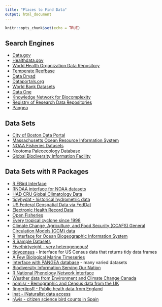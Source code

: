 ```yaml
---
title: "Places to Find Data"
output: html_document
---
```


```r
knitr::opts_chunk$set(echo = TRUE)
```

## Search Engines
* [Data.gov](http://data.gov)  
* [Healthdata.gov](https://www.healthdata.gov/)  
* [World Health Organization Data Repository](http://www.who.int/gho/database/en/)  
* [Temperate Reefbase](http://temperatereefbase.imas.utas.edu.au/)  
* [Data Dryad](http://datadryad.org/)  
* [Dataportals.org](http://dataportals.org/)  
* [World Bank Datasets](https://data.worldbank.org/products/tools)  
* [Data One](https://www.dataone.org/)  
* [Knowledge Network for Biocomplexity](https://knb.ecoinformatics.org/)  
* [Registry of Research Data Repositories](https://www.re3data.org/)  
* [Pangea](https://www.pangaea.de/)  

 
## Data Sets
* [City of Boston Data Portal](https://data.boston.gov/)  
* [Massachusetts Ocean Resource Information System](http://maps.massgis.state.ma.us/map_ol/moris.php)  
* [NOAA Fisheries Datasets](https://www.st.nmfs.noaa.gov/appstech/data-portals/index)  
* [Neotoma Paleoecology Database](https://www.neotomadb.org/)  
* [Global Biodiversity Information Facility](https://www.gbif.org/)  

## Data Sets with R Packages
* [R EBird Interface](https://github.com/ropensci/rebird)  
* [RNOAA interface for NOAA datasets](https://github.com/ropensci/rnoaa)  
* [HAD CRU Global Climatology Data](https://ropensci.github.io/getCRUCLdata/)
* [tidyhydat - historical hydrometric data](https://cran.rstudio.com/web/packages/tidyhydat/vignettes/tidyhydat_an_introduction.html)  
* [US Federal Geospatial Data via FedDat](http://ropensci.github.io/FedData/)  
* [Electronic Health Record Data](https://github.com/ropensci/cleanEHR)  
* [Open Fisheries](https://github.com/ropensci/rfisheries)  
* [Every tropical cyclone since 1998](https://github.com/ropensci/rrricanesdata)  
* [Climate Change, Agriculture, and Food Security (CCAFS) General Circulation Models (GCM) data](https://github.com/ropensci/ccafs)  
* [R Interface for Ocean Biogeographic Information System](https://github.com/iobis/robis)  
* [R Sample Datasets](https://gist.github.com/zross/6f1b1569512be06f5fb571cc425202bc)  
* [Fivethirtyeight - very heterogeneous!](https://cran.r-project.org/web/packages/fivethirtyeight/vignettes/fivethirtyeight.html)  
* [tidycensus](https://walkerke.github.io/tidycensus/) - Interface for US Census data that returns tidy data frames  
* [A Few Biological Marine Timeseries](https://github.com/ropensci/ots)  
* [Interface with PANGEA database](https://github.com/ropensci/pangaear) - many varied datasets  
* [Biodiversity Information Serving Our Nation](https://github.com/ropensci/rbison)  
* [R National Phenology Network interface](https://github.com/ropensci/rnpn) 
* [Weather data from Environment and Climate Change Canada](https://github.com/ropensci/weathercan)  
* [nomisr - Bemographic and Census data from the UK](https://github.com/EvanOdell/nomisr)  
* [fingertipsR - Public heath data from England](https://cran.rstudio.com/web/packages/fingertipsR/) 
* [inat - iNaturalist data access](https://github.com/ropensci/rinat)  
* [rAvis - citizen science bird counts in Spain](https://github.com/ropensci/rAvis)